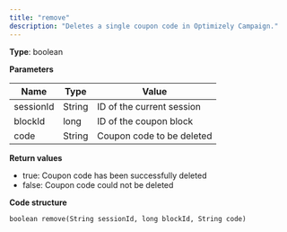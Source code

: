 ```yaml
---
title: "remove"
description: "Deletes a single coupon code in Optimizely Campaign."
---
```


**Type**: boolean

**Parameters**

| Name      | Type   | Value                     |
| --------- | ------ | ------------------------- |
| sessionId | String | ID of the current session |
| blockId   | long   | ID of the coupon block    |
| code      | String | Coupon code to be deleted |

**Return values**

* true: Coupon code has been successfully deleted
* false: Coupon code could not be deleted

**Code structure**

`boolean remove(String sessionId, long blockId, String code)
`